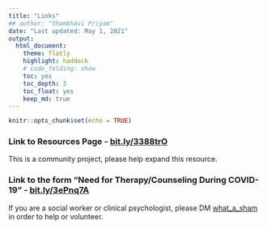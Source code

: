 ```yaml
---
title: "Links"
## author: "Shambhavi Priyam"
date: "Last updated: May 1, 2021"
output:
  html_document:
    theme: flatly
    highlight: haddock
    # code_folding: show
    toc: yes
    toc_depth: 3
    toc_float: yes
    keep_md: true
---
```


```r
knitr::opts_chunk$set(echo = TRUE)
```

### Link to Resources Page - [bit.ly/3388trO](bit.ly/3388trO)
This is a community project, please help expand this resource. 

### Link to the form "Need for Therapy/Counseling During COVID-19" - [bit.ly/3ePnq7A](bit.ly/3ePnq7A)
If you are a social worker or clinical psychologist, please DM [what_a_sham](https://www.instagram.com/what_a_sham/) in order to help or volunteer.